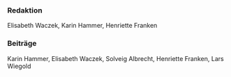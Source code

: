 ### Redaktion

Elisabeth Waczek, Karin Hammer, Henriette Franken

### Beiträge

Karin Hammer, Elisabeth Waczek, Solveig Albrecht, Henriette Franken, Lars Wiegold
